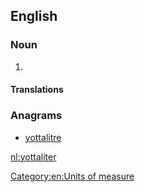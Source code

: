 ==English==

===Noun===
{{en-noun}}

# {{alternative spelling of|yottalitre|from=US}}

====Translations====
{{trans-see|yottalitre}}

===Anagrams===
* [[yottalitre#English|yottalitre]]

[[Category:en:Units of measure]]

[[nl:yottaliter]]